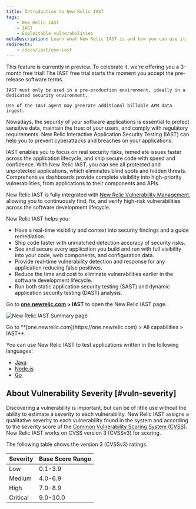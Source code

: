 ```yaml
---
title: Introduction to New Relic IAST
tags:
    - New Relic IAST
    - IAST
    - Exploitable vulnerabilities
metaDescription: Learn what New Relic IAST is and how you can use it.
redirects:
    - /docs/iast/use-iast
---
```




<Callout title="PREVIEW"> 
    This feature is currently in preview. To celebrate it, we're offering you a 3-month free trial! The IAST free trial starts the moment you accept the pre-release software terms. 

    IAST must only be used in a pre-production environment, ideally in a dedicated security environment.
    
    Use of the IAST agent may generate additional billable APM data ingest.
</Callout>

Nowadays, the security of your software applications is essential to protect sensitive data, maintain the trust of your users, and comply with regulatory requirements. New Relic Interactive Application Security Testing (IAST) can help you to prevent cyberattacks and breaches on your applications.

IAST enables you to focus on real security risks, remediate issues faster across the application lifecycle, and ship secure code with speed and confidence. With New Relic IAST, you can see all protected and unprotected applications, which eliminates blind spots and hidden threats. Comprehensive dashboards provide complete visibility into high-priority vulnerabilities, from applications to their components and APIs. 

New Relic IAST is fully integrated with [New Relic Vulnerability Management](/docs/vulnerability-management/overview/), allowing you to continuously find, fix, and verify high-risk vulnerabilities across the software development lifecycle.

New Relic IAST helps you:

- Have a real-time visibility and context into security findings and a guide remediation.
- Ship code faster with unmatched detection accuracy of security risks.
- See and secure every application you build and run with full visibility into your code, web components, and configuration data.
- Provide real-time vulnerability detection and response for any application reducing false positives.
- Reduce the time and cost to eliminate vulnerabilities earlier in the software development lifecycle.
- Run both static application security testing (SAST) and dynamic application security testing (DAST) analysis.

Go to **[one.newrelic.com](https://one.newrelic.com/all-capabilities) > IAST** to open the New Relic IAST page.

<img
    title="New Relic IAST Summary page"
    alt="New Relic IAST Summary page"
    src={iastSummary}
/>

<figcaption>
   Go to **[one.newrelic.com](https://one.newrelic.com) > All capabilities > IAST**.
</figcaption>

You can use New Relic IAST to test applications written in the following languages:

- [Java](https://github.com/newrelic/csec-java-agent#support-matrix)
- [Node.js](https://github.com/newrelic/csec-node-agent/#supported--modules)
- [Go](https://github.com/newrelic/csec-go-agent/tree/v0.1.0#support-matrix)


## About Vulnerability Severity [#vuln-severity]

Discovering a vulnerability is important, but can be of little use without the ability to estimate a severity to each vulnerability. New Relic IAST assigns a qualitative severity to each vulnerability found in the system and according to the severity score of the [Common Vulnerability Scoring System (CVSS)](https://nvd.nist.gov/vuln-metrics/cvss). New Relic IAST works on CVSS version 3 (CVSSv3) for scoring.

The following table shows the version 3 (CVSSv3) ratings.

<table>
    <thead>
        <tr>
            <th>
                Severity
            </th>
            <th>
                Base Score Range
            </th>
        </tr>
    </thead>
    <tbody>
        <tr>
            <td>
                Low
            </td>
            <td>
                0.1-3.9
            </td>
        </tr>
        <tr>
            <td>
                Medium
            </td>
            <td>
                4.0-6.9
            </td>
        </tr>
        <tr>
            <td>
                High
            </td>
            <td>
                7.0-8.9
            </td>
        </tr>
        <tr>
            <td>
                Critical
            </td>
            <td>
                9.0-10.0
            </td>
        </tr>        
    </tbody>
</table>






